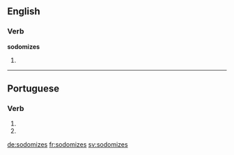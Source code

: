 ==English==

===Verb===
'''sodomizes'''

# {{third-person singular of|sodomize}}

----

==Portuguese==

===Verb===
{{pt-verb form}}

# {{pt-verb form of|sodomizar|ar|subjunctive|present|singular|second}}
# {{pt-verb form of|sodomizar|ar|imperative|negative|singular|second}}

[[de:sodomizes]]
[[fr:sodomizes]]
[[sv:sodomizes]]